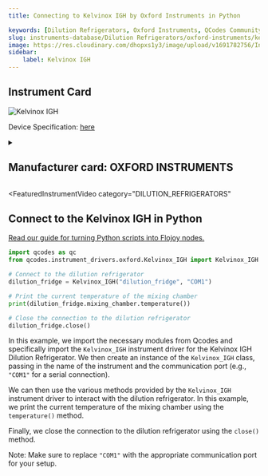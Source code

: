 ```yaml
---
title: Connecting to Kelvinox IGH by Oxford Instruments in Python

keywords: [Dilution Refrigerators, Oxford Instruments, QCodes Community] 
slug: instruments-database/Dilution Refrigerators/oxford-instruments/kelvinox-igh 
image: https://res.cloudinary.com/dhopxs1y3/image/upload/v1691782756/Instruments/Dilution%20Refrigerator/Kelvinox-IGH/Kelvinox-IGH.png
sidebar:
    label: Kelvinox IGH 
---
```



## Instrument Card



![Kelvinox IGH](https://res.cloudinary.com/dhopxs1y3/image/upload/v1691782756/Instruments/Dilution%20Refrigerator/Kelvinox-IGH/Kelvinox-IGH.png)

Device Specification: [here](/instruments-database/all-instruments)

<details style={{ marginTop: "15px"}}>
<summary><h2 style={{display:'inline'}}>Manufacturer card: OXFORD INSTRUMENTS</h2></summary>

![OXFORD INSTRUMENTS](https://res.cloudinary.com/dhopxs1y3/image/upload/v1692806167/Instruments/Vendor%20Logos/Oxford_Instruments.png)

Oxford Instruments plc is a United Kingdom manufacturing and research company that designs and manufactures tools and systems for industry and research. The company is headquartered in Abingdon, Oxfordshire, England, with sites in the United Kingdom, United States, Europe, and Asia.[2] It is listed on the London Stock Exchange and is a constituent of the FTSE 250 Index.[3]

- Headquarters: Abingdon, United Kingdom
- Yearly Revenue (millions, USD): 367.3
- Vendor Website: [here](https://www.oxinst.com/)

</details>


<FeaturedInstrumentVideo
  category="DILUTION_REFRIGERATORS"
></FeaturedInstrumentVideo>

## Connect to the Kelvinox IGH in Python

[Read our guide for turning Python scripts into Flojoy nodes.](https://docs.flojoy.ai/contribution/blocks/custom-flojoy-block/)



<Tabs>
<TabItem value="Flojoy" label="Flojoy" className="flojoy-instrument-tabs">

<SectionsCard category="DILUTION_REFRIGERATORS" manufacturer="Oxford Instruments"></SectionsCard>

</TabItem>
<TabItem value="QCodes Community" label="QCodes Community">


```python
import qcodes as qc
from qcodes.instrument_drivers.oxford.Kelvinox_IGH import Kelvinox_IGH

# Connect to the dilution refrigerator
dilution_fridge = Kelvinox_IGH("dilution_fridge", "COM1")

# Print the current temperature of the mixing chamber
print(dilution_fridge.mixing_chamber.temperature())

# Close the connection to the dilution refrigerator
dilution_fridge.close()
```

In this example, we import the necessary modules from Qcodes and specifically import the `Kelvinox_IGH` instrument driver for the Kelvinox IGH Dilution Refrigerator. We then create an instance of the `Kelvinox_IGH` class, passing in the name of the instrument and the communication port (e.g., `"COM1"` for a serial connection).

We can then use the various methods provided by the `Kelvinox_IGH` instrument driver to interact with the dilution refrigerator. In this example, we print the current temperature of the mixing chamber using the `temperature()` method.

Finally, we close the connection to the dilution refrigerator using the `close()` method.

Note: Make sure to replace `"COM1"` with the appropriate communication port for your setup.

</TabItem>
</Tabs>
